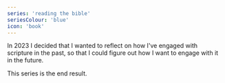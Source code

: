 ```yaml
---
series: 'reading the bible'
seriesColour: 'blue'
icon: 'book'
---
```


In 2023 I decided that I wanted to reflect on how I've engaged with scripture in the past, so that I could figure out how I want to engage with it in the&nbsp;future.

This series is the end result.
